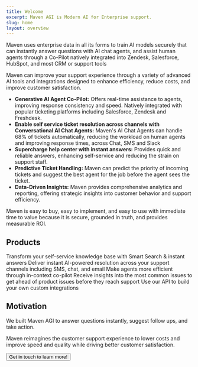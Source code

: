 ```yaml
---
title: Welcome
excerpt: Maven AGI is Modern AI for Enterprise support.
slug: home
layout: overview
---
```


Maven uses enterprise data in all its forms to train AI models securely that can instantly answer questions with AI chat agents, and assist human agents through a Co-Pilot natively integrated into Zendesk, Salesforce, HubSpot, and most CRM or support tools

Maven can improve your support experience through a variety of advanced AI tools and integrations designed to enhance efficiency, reduce costs, and improve customer satisfaction.

- **Generative AI Agent Co-Pilot:** Offers real-time assistance to agents, improving response consistency and speed. Natively integrated with popular ticketing platforms including Salesforce, Zendesk and Freshdesk.
- **Enable self service ticket resolution across channels with Conversational AI Chat Agents:** Maven's AI Chat Agents can handle 68% of tickets automatically, reducing the workload on human agents and improving response times, across Chat, SMS and Slack
- **Supercharge help center with instant answers:** Provides quick and reliable answers, enhancing self-service and reducing the strain on support staff.
- **Predictive Ticket Handling:** Maven can predict the priority of incoming tickets and suggest the best agent for the job before the agent sees the ticket.
- **Data-Driven Insights:** Maven provides comprehensive analytics and reporting, offering strategic insights into customer behavior and support efficiency.

Maven is easy to buy, easy to implement, and easy to use with immediate time to value because it is secure, grounded in truth, and provides measurable ROI.

## Products

<Cards cols={3}>
  <Card title="Help Center Smart Search" icon="fa-solid fa-browser">
    Transform your self-service knowledge base with Smart Search & instant answers
  </Card>
  <Card title="Conversational AI chatbots" icon="fa-brands fa-codepen">
    Deliver instant AI-powered resolution across your support channels including SMS, chat, and email
  </Card>
  <Card title="Agent Co-pilot" icon="fa-brands fa-codepen">
    Make agents more efficient through in-context co-pilot
  </Card>
  <Card title="Insights 360" icon="fa-brands fa-codepen">
    Receive insights into the most common issues to get ahead of product issues before they reach support
  </Card>
  <Card title="API First Development" icon="fa-solid fa-pen">
    Use our API to build your own custom integrations
  </Card>
</Cards>

## Motivation

We built Maven AGI to answer questions instantly, suggest follow ups, and take action.

Maven reimagines the customer support experience to lower costs and improve speed and quality while driving better customer satisfaction.

<ButtonGroup>
  <Button href="https://www.mavenagi.com/get-started" intent="primary" rightIcon="arrow-right" large>
    Get in touch to learn more!
  </Button>
</ButtonGroup>
